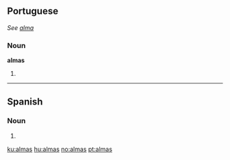 ==Portuguese==
''See [[alma#Portuguese|alma]]''

===Noun===
'''almas''' {{f|p}}

# {{pt-noun form of|[[alma]]|onlyf|pl}}

----

==Spanish==

===Noun===
{{infl|es|noun form|g=f|g2=p}}

# {{plural of|[[alma#Spanish|alma]]|nocat=1|lang=es}}

[[ku:almas]]
[[hu:almas]]
[[no:almas]]
[[pt:almas]]